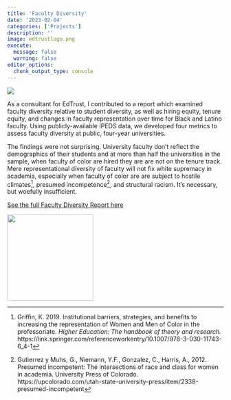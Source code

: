 ```yaml
---
title: 'Faculty Diversity'
date: '2023-02-04'
categories: ['Projects']
description: ''
image: edtrustlogo.png
execute: 
  message: false
  warning: false
editor_options: 
  chunk_output_type: console
---
```


![](edtrustlogo.png)

As a consultant for EdTrust, I contributed to a report which examined faculty diversity relative to student diversity, as well as hiring equity, tenure equity, and changes in faculty representation over time for Black and Latino faculty. Using publicly-available IPEDS data, we developed four metrics to assess faculty diversity at public, four-year universities. 

The findings were not surprising. University faculty don't reflect the demographics of their students and at more than half the universities in the sample, when faculty of color are hired they are are not on the tenure track. Mere representational diversity of faculty will not fix white supremacy in academia, especially when faculty of color are are subject to hostile climates^[Griffin, K. 2019. Institutional barriers, strategies, and benefits to increasing the representation of Women and Men of Color in the professoriate. *Higher Education: The handbook of theory and research.* https://link.springer.com/referenceworkentry/10.1007/978-3-030-11743-6_4-1], presumed incompetence^[Gutierrez y Muhs, G., Niemann, Y.F., Gonzalez, C., Harris, A., 2012. Presumed incompetent: The intersections of race and class for women in academia. University Press of Colorado. https://upcolorado.com/utah-state-university-press/item/2338-presumed-incompetent], and structural racism. It's necessary, but woefully insufficient.    


[See the full Faculty Diversity Report here](https://edtrust.org/resource/faculty-diversity-and-student-success-go-hand-in-hand-so-why-are-university-faculties-so-white/)

![](report-cover.png){width=200}


